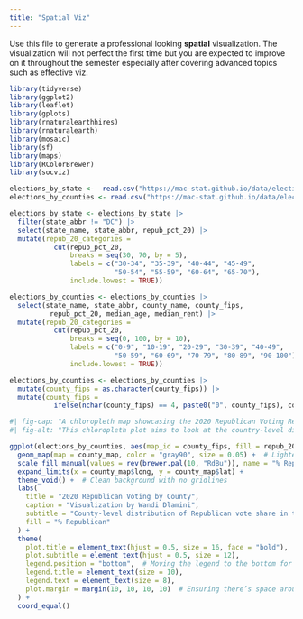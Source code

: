 ```yaml
---
title: "Spatial Viz"
---
```


Use this file to generate a professional looking **spatial** visualization.  The visualization will not perfect the first time but you are expected to improve on it throughout the semester especially after covering advanced topics such as effective viz.

```r
library(tidyverse)
library(ggplot2)
library(leaflet)
library(gplots)
library(rnaturalearthhires)
library(rnaturalearth)
library(mosaic)
library(sf)
library(maps)
library(RColorBrewer)
library(socviz)
```

```r
elections_by_state <-  read.csv("https://mac-stat.github.io/data/election_2020_by_state.csv")
elections_by_counties <- read.csv("https://mac-stat.github.io/data/election_2020_county.csv")
```

```r
elections_by_state <- elections_by_state |> 
  filter(state_abbr != "DC") |> 
  select(state_name, state_abbr, repub_pct_20) |> 
  mutate(repub_20_categories = 
           cut(repub_pct_20, 
               breaks = seq(30, 70, by = 5), 
               labels = c("30-34", "35-39", "40-44", "45-49",
                          "50-54", "55-59", "60-64", "65-70"), 
               include.lowest = TRUE))

elections_by_counties <- elections_by_counties |> 
  select(state_name, state_abbr, county_name, county_fips,
          repub_pct_20, median_age, median_rent) |> 
  mutate(repub_20_categories = 
           cut(repub_pct_20, 
               breaks = seq(0, 100, by = 10),
               labels = c("0-9", "10-19", "20-29", "30-39", "40-49",
                          "50-59", "60-69", "70-79", "80-89", "90-100"),
               include.lowest = TRUE))
```

```r
elections_by_counties <- elections_by_counties |> 
  mutate(county_fips = as.character(county_fips)) |> 
  mutate(county_fips = 
           ifelse(nchar(county_fips) == 4, paste0("0", county_fips), county_fips))
```

```r
#| fig-cap: "A chloropleth map showcasing the 2020 Republican Voting Results by County"
#| fig-alt: "This chloropleth plot aims to look at the country-level distribution of republican votes in the 2020 U.S. Presidential Election. There is a larger density of republican votes in the more central and southern areas of the U.S. "

ggplot(elections_by_counties, aes(map_id = county_fips, fill = repub_20_categories)) +
  geom_map(map = county_map, color = "gray90", size = 0.05) +  # Lighter boundary lines
  scale_fill_manual(values = rev(brewer.pal(10, "RdBu")), name = "% Republican") +
  expand_limits(x = county_map$long, y = county_map$lat) +
  theme_void() +  # Clean background with no gridlines
  labs(
    title = "2020 Republican Voting by County",
    caption = "Visualization by Wandi Dlamini",
    subtitle = "County-level distribution of Republican vote share in the 2020 U.S. Presidential Election",
    fill = "% Republican"
  ) +
  theme(
    plot.title = element_text(hjust = 0.5, size = 16, face = "bold"),
    plot.subtitle = element_text(hjust = 0.5, size = 12),
    legend.position = "bottom",  # Moving the legend to the bottom for space
    legend.title = element_text(size = 10),
    legend.text = element_text(size = 8),
    plot.margin = margin(10, 10, 10, 10)  # Ensuring there’s space around the map
  ) +
  coord_equal() 
```


